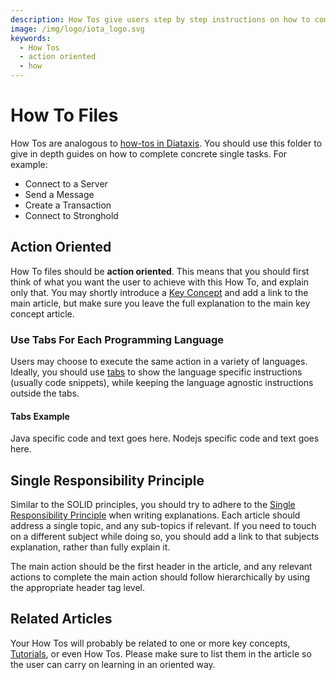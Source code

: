 ```yaml
---
description: How Tos give users step by step instructions on how to complete a concrete task.
image: /img/logo/iota_logo.svg
keywords:
  - How Tos
  - action oriented
  - how
---
```


# How To Files

How Tos are analogous to [how-tos in Diataxis](https://diataxis.fr/explanation/). You should use this folder to give in depth guides on how to complete concrete single tasks. For example:

- Connect to a Server
- Send a Message
- Create a Transaction
- Connect to Stronghold

## Action Oriented

How To files should be **action oriented**. This means that you should first think of what you want the user to achieve
with this How To, and explain only that. You may shortly introduce a [Key Concept](../key_concepts/README.md) and add 
a link to the main article, but make sure you leave the full explanation to the main key concept article.

### Use Tabs For Each Programming Language

Users may choose to execute the same action in a variety of languages. Ideally, you should use
[tabs](https://docusaurus.io/docs/markdown-features/tabs) to show the language specific instructions (usually code
snippets), while keeping the language agnostic instructions outside the tabs.

#### Tabs Example

<Tabs groupId="language">
  <TabItem value="java" label="Java">
    Java specific code and text goes here.
  </TabItem>
  <TabItem value="nodejs" label="Nodejs">
    Nodejs specific code and text goes here.
  </TabItem>
</Tabs>

## Single Responsibility Principle

Similar to the SOLID principles, you should try to adhere to the 
[Single Responsibility Principle](https://en.wikipedia.org/wiki/Single-responsibility_principle) when writing
explanations. Each article should address a single topic, and any sub-topics if relevant. If you need to touch on a
different subject while doing so, you should add a link to that subjects explanation, rather than fully explain it.

The main action should be the first header in the article, and any relevant actions to complete the main action 
should follow hierarchically by using the appropriate header tag level.

## Related Articles

Your How Tos will probably be related to one or more key concepts, [Tutorials](../tutorials/README.mdx), or even How Tos. Please make sure 
to list them in the article so the user can carry on learning in an oriented way.
